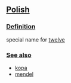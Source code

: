 ==[[Polish]]==
===[[Definition]]===
special name for [[twelve]]
===[[See also]]===
* [[kopa]]
* [[mendel]]